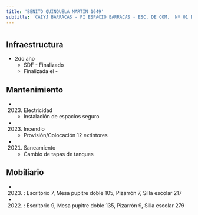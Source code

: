 ```yaml
---
title: 'BENITO QUINQUELA MARTIN 1649'
subtitle: 'CAIYJ BARRACAS - PI ESPACIO BARRACAS - ESC. DE COM.  Nº 01 DE 04 JOAQUÍN V. GONZALEZ - COLEGIO N° 11 HIPOLITO YRIGOYEN'
---
```


#
## Infraestructura

* 2do año 
    + SDF - Finalizado 
    + Finalizada el - 






## Mantenimiento

*  (2023) Electricidad 
    + Instalación de espacios seguro

*  (2023) Incendio 
    + Provisión/Colocación 12 extintores

*  (2021) Saneamiento 
    + Cambio de tapas de tanques





## Mobiliario

*  (2023) : Escritorio 7, Mesa pupitre doble 105, Pizarrón 7, Silla escolar 217 

*  (2022) : Escritorio 9, Mesa pupitre doble 135, Pizarrón 9, Silla escolar 279 



